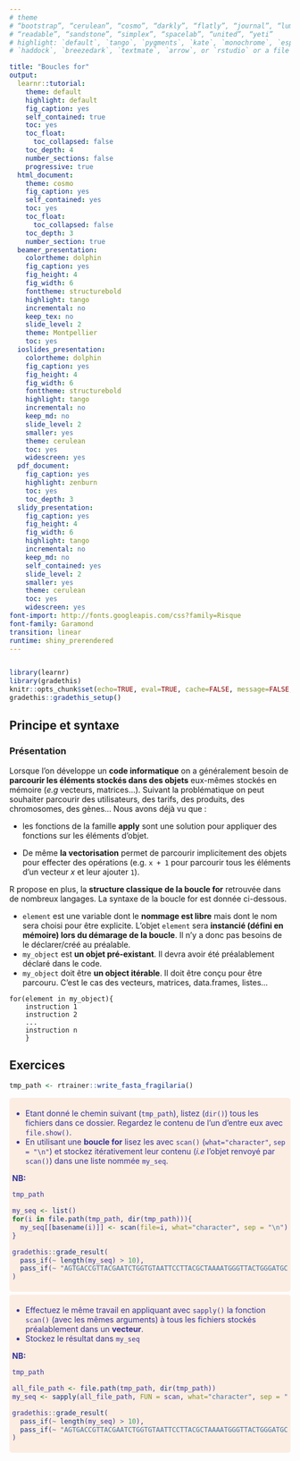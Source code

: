```yaml
---
# theme
# “bootstrap”, “cerulean”, “cosmo”, “darkly”, “flatly”, “journal”, “lumen”, “paper”, 
# “readable”, “sandstone”, “simplex”, “spacelab”, “united”, “yeti”
# highlight: `default`, `tango`, `pygments`, `kate`, `monochrome`, `espresso`, `zenburn`, 
# `haddock`, `breezedark`, `textmate`, `arrow`, or `rstudio` or a file with extension `.theme`.

title: "Boucles for"
output:
  learnr::tutorial:
    theme: default
    highlight: default
    fig_caption: yes
    self_contained: true
    toc: yes
    toc_float: 
      toc_collapsed: false
    toc_depth: 4
    number_sections: false
    progressive: true
  html_document:
    theme: cosmo
    fig_caption: yes
    self_contained: yes
    toc: yes
    toc_float: 
      toc_collapsed: false
    toc_depth: 3
    number_section: true
  beamer_presentation:
    colortheme: dolphin
    fig_caption: yes
    fig_height: 4
    fig_width: 6
    fonttheme: structurebold
    highlight: tango
    incremental: no
    keep_tex: no
    slide_level: 2
    theme: Montpellier
    toc: yes
  ioslides_presentation:
    colortheme: dolphin
    fig_caption: yes
    fig_height: 4
    fig_width: 6
    fonttheme: structurebold
    highlight: tango
    incremental: no
    keep_md: no
    slide_level: 2
    smaller: yes
    theme: cerulean
    toc: yes
    widescreen: yes
  pdf_document:
    fig_caption: yes
    highlight: zenburn
    toc: yes
    toc_depth: 3
  slidy_presentation:
    fig_caption: yes
    fig_height: 4
    fig_width: 6
    highlight: tango
    incremental: no
    keep_md: no
    self_contained: yes
    slide_level: 2
    smaller: yes
    theme: cerulean
    toc: yes
    widescreen: yes
font-import: http://fonts.googleapis.com/css?family=Risque
font-family: Garamond
transition: linear
runtime: shiny_prerendered
---
```


<!--  
Here the parameters about the documents.
https://www.rstudio.com/wp-content/uploads/2015/03/rmarkdown-reference.pdf 
--> 


```css

```

<script language="JavaScript" type="text/javascript">
          
          function sizeTbl2(h,i) {
          var tbl = document.getElementById("section-" + i);
          tbl.style.display = h;
          }

</script>



<style>
.exo {
  border-radius: 5px;
  margin-top: 5px;
  margin-bottom: 5px;
  padding-top: 5px;
  padding-bottom: 5px;
  padding-left: 5px;
  padding-right: 5px;
  background-color: #fcede3;
  color: rgb(51, 51,153);
}
.tips {
       padding-top: 5px;
       padding-bottom: 5px;
       padding-left: 5px;
       padding-right: 5px;
       border: 1px dashed #2f6fab;
       background-color: #EEFFEE;
}
.solution {
            margin-top: 5px;
            margin-bottom: 5px;
            padding-top: 5px;
            padding-bottom: 5px;
            padding-left: 5px;
            padding-right: 5px;
            border: 1px dashed #FFFFFF;
            background-color: #EEEEFF;
            color: #0000BB;
            font-size: 11px;
}
</style>


```r
library(learnr)
library(gradethis)
knitr::opts_chunk$set(echo=TRUE, eval=TRUE, cache=FALSE, message=FALSE, warning=FALSE, comment="")
gradethis::gradethis_setup()
```

## Principe et syntaxe

### Présentation

Lorsque l'on développe un **code informatique** on a généralement besoin de **parcourir les éléments stockés dans des objets** eux-mêmes stockés en mémoire (*e.g* vecteurs, matrices...). Suivant la problématique on peut souhaiter parcourir des utilisateurs, des tarifs, des produits, des chromosomes, des gènes... Nous avons déjà vu que :

- les fonctions de la famille **apply** sont une solution pour appliquer des fonctions sur les éléments d'objet. 

- De même **la vectorisation** permet de parcourir implicitement des objets pour effecter des opérations (e.g. `x + 1` pour parcourir tous les éléments d'un vecteur $x$ et leur ajouter `1`).

R propose en plus, la **structure classique de la boucle for** retrouvée dans de nombreux langages. La syntaxe de la boucle for est donnée ci-dessous. 

  - `element` est une variable dont le **nommage est libre** mais dont le nom sera choisi pour être explicite. L'objet `element` sera **instancié (défini en mémoire) lors du démarage de la boucle**. Il n'y a donc pas besoins de le déclarer/créé au préalable. 
  - `my_object` est **un objet pré-existant**. Il devra avoir été préalablement déclaré dans le code. 
  - `my_object` doit être **un object itérable**. Il doit être conçu pour être parcouru. C'est le cas des vecteurs, matrices, data.frames, listes... 

```
for(element in my_object){ 
    instruction 1
    instruction 2
    ...
    instruction n
    }
```

## Exercices

```r
tmp_path <- rtrainer::write_fasta_fragilaria()
```

<div class="exo">

- Etant donné le chemin suivant (`tmp_path`), listez (`dir()`) tous les fichiers dans ce dossier. Regardez le contenu de l'un d'entre eux avec `file.show()`. 
- En utilisant une **boucle for** lisez les avec `scan()` (`what="character"`, `sep = "\n"`) et stockez itérativement leur contenu (*i.e* l'objet renvoyé par `scan()`) dans une liste nommée `my_seq`.

**NB:** 

```r
tmp_path
```

```r
my_seq <- list()
for(i in file.path(tmp_path, dir(tmp_path))){
  my_seq[[basename(i)]] <- scan(file=i, what="character", sep = "\n")
}
```

```r
gradethis::grade_result(
  pass_if(~ length(my_seq) > 10),
  pass_if(~ "AGTGACCGTTACGAATCTGGTGTAATTCCTTACGCTAAAATGGGTTACTGGGATGCTTCATACGCTGTAAAAACTACTGA" %in% unlist(lapply(my_seq, "[", 2)))
)
```
</div>

<div class="exo">

- Effectuez le même travail en appliquant avec `sapply()` la fonction `scan()` (avec les mêmes arguments) à tous les fichiers stockés préalablement dans un **vecteur**.
- Stockez le résultat dans `my_seq`

**NB:** 

```r
tmp_path
```

```r
all_file_path <- file.path(tmp_path, dir(tmp_path))
my_seq <- sapply(all_file_path, FUN = scan, what="character", sep = "\n")
```

```r
gradethis::grade_result(
  pass_if(~ length(my_seq) > 10),
  pass_if(~ "AGTGACCGTTACGAATCTGGTGTAATTCCTTACGCTAAAATGGGTTACTGGGATGCTTCATACGCTGTAAAAACTACTGA" %in% unlist(lapply(my_seq, "[", 2)))
)
```
</div>



